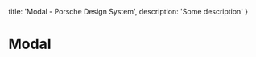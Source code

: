 
  title: 'Modal - Porsche Design System',
  description: 'Some description'
}

# Modal <ComponentStatus tagName="p-modal"></ComponentStatus>

<ComponentApi tagName="p-modal" />